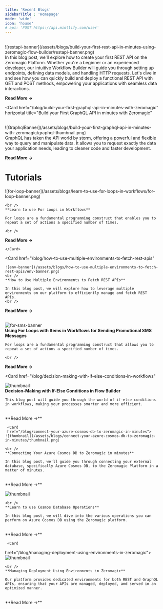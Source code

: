```yaml
---
title: 'Recent Blogs' 
sidebarTitle : 'Homepage' 
mode: 'wide'
icon: 'house'
# api: 'POST https://api.mintlify.com/user'
---
```


<CardGroup cols={1}>
<Card 
  href="/blog/build-your-first-rest-api-in-minutes-using-zeromagic-flow-builder" 
  horizontal
  title="Build Your First REST API in minutes using Zeromagic Flow Builder"
>

<br /> 
![restapi-banner](/assets/blogs/build-your-first-rest-api-in-minutes-using-zeromagic-flow-builder/restapi-banner.png)

<br />
In this blog post, we'll explore how to create your first REST API on the Zeromagic Platform. Whether you're a beginner or an experienced developer, our intuitive Workflow Builder will guide you through setting up endpoints, defining data models, and handling HTTP requests. Let's dive in and see how you can quickly build and deploy a functional REST API with GET and POST methods, empowering your applications with seamless data interactions.

<br />

**Read More ->**
</Card>

<Card 
  href="/blog/build-your-first-graphql-api-in-minutes-with-zeromagic" 
  horizontal
  title="Build your First GraphQL API in minutes with Zeromagic"
>
<br />
![GraphqlBanner](/assets/blogs/build-your-first-graphql-api-in-minutes-with-zeromagic/graphql-thumbnail.png)

<br />
GraphQL has taken the API world by storm, offering a powerful and flexible way to query and manipulate data. It allows you to request exactly the data your application needs, leading to cleaner code and faster development.

<br />

**Read More ->**
</Card>

</CardGroup>

# Tutorials

<CardGroup cols={2}>
  <Card
  href="/blog/learn-to-use-for-loops-in-workflows" 
  > 
    ![for-loop-banner](/assets/blogs/learn-to-use-for-loops-in-workflows/for-loop-banner.png)
    
    <br />
    **Learn to use For Loops in Workflows**

    For loops are a fundamental programming construct that enables you to repeat a set of actions a specified number of times.

    <br />  
  **Read More ->**
    
    </Card>
   <Card
  href="/blog/how-to-use-multiple-environments-to-fetch-rest-apis" 
   >     
    ![env-banner](/assets/blogs/how-to-use-multiple-environments-to-fetch-rest-apis/env-banner.png)
    <br />
    **How to Use Multiple Environments to Fetch REST APIs**

    In this blog post, we will explore how to leverage multiple environments on our platform to efficiently manage and fetch REST APIs. 
    <br />  
    
**Read More ->**

  </Card>

   <Card
   href="/blog/using-for-loops-with-items-in-workflows-for-sending-promotional-sms-messages">     
  ![for-sms-banner](/assets/blogs/using-for-loops-with-items-in-workflows-for-sending-promotional-sms-messages/for-sms-banner.png)
    <br />
    **Using For Loops with Items in Workflows for Sending Promotional SMS Messages**

    For loops are a fundamental programming construct that allows you to repeat a set of actions a specified number of times.

    <br />  
**Read More ->**

  </Card>

   <Card
   href="/blog/decision-making-with-if-else-conditions-in-workflows"
   >    
  ![thumbnail](/assets/blogs/decision-making-with-if-else-conditions-in-workflows/thumbnail.png)
    <br />
    **Decision-Making with If-Else Conditions in Flow Builder**

    This blog post will guide you through the world of if-else conditions in workflows, making your processes smarter and more efficient. 

   <br />  
**Read More ->**

  </Card>

     <Card
     href="/blog/connect-your-azure-cosmos-db-to-zeromagic-in-minutes">
    ![thumbnail](/assets/blogs/connect-your-azure-cosmos-db-to-zeromagic-in-minutes/thumbnail.png)
 
    <br />
    **Connecting Your Azure Cosmos DB to Zeromagic in minutes**

    In this blog post, we'll guide you through connecting your external database, specifically Azure Cosmos DB, to the Zeromagic Platform in a matter of minutes. 

   <br />  
**Read More ->**

  </Card>

   <Card
   href="/blog/learn-to-use-cosmos-database-operations"> 
![thumbnail](/assets/blogs/learn-to-use-cosmos-database-operations/thumbnail.png)

    <br />
    **Learn to use Cosmos Database Operations**

    In this blog post, we will dive into the various operations you can perform on Azure Cosmos DB using the Zeromagic platform. 
    
   <br />  
**Read More ->**

  </Card>


     <Card
   href="/blog/managing-deployment-using-environments-in-zeromagic"> 
![thumbnail](/assets/blogs/managing-deployment-using-environments-in-zeromagic/thumbnail.png)

    <br />
    **Managing Deployment Using Environments in Zeromagic**
    
    Our platform provides dedicated environments for both REST and GraphQL APIs, ensuring that your APIs are managed, deployed, and served in an optimized manner.
   <br />  
**Read More ->**

  </Card>
  

</CardGroup>
